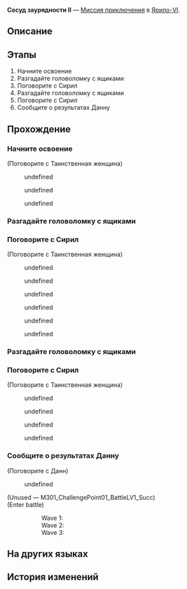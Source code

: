{{Дополнить|Диалоги.}}
{{Миссия Инфобокс
|id              = 2011103
|Название        = 
|Изображение     = Миссия Освоения Сосуд заурядности II.png
|Тип             = Миссия приключения
|События         = 
|Глава           = 
|Условия         = 
* Завершена [[Миссия приключения]] ''[[Сосуд заурядности I]]''
* Завершена [[Миссия Освоения]] ''[[Молодая гвардия]]''
|Персонажи       = Данн; Первопроходец; Сирил; Таинственная женщина
|СтартЛокация    = Запретная зона Среброгривых Стражей
|Мир             = Ярило-VI
|Локации         = Запретная зона Среброгривых Стражей
|Предыдущая      = Сосуд заурядности I
|Следующая       = 
|Награды         = Опыт Освоения*100; Звёздный нефрит*30; Журнал приключений*3; Shield (Item)*100; Кредиты*7 000
}}
'''Сосуд заурядности II''' — [[Миссия приключения]] в [[Ярило-VI]].

==Описание==
{{Описание|Вы вновь встречаетесь с Сирил в Запретной зоне Среброгривых Стражей... Но она больше не ребёнок. Похоже, она вернула свои воспоминания, но теперь отказывается делиться ими с вами. Она говорит, что это ради вашего блага. К сожалению, от Данна тоже не удаётся узнать ничего полезного.}}

==Этапы==
# Начните освоение
# Разгадайте головоломку с ящиками
# Поговорите с Сирил
# Разгадайте головоломку с ящиками
# Поговорите с Сирил
# Сообщите о результатах Данну

==Прохождение==
{{Дополнить}}


===Начните освоение===
{{Описание миссии|локация=Запретная зона Среброгривых Стражей|Те, кто идут по Пути Освоения, всегда будут встречать в своих путешествиях странных людей и вещи. Истории не только заполняют журналы первопроходцев, но и укрепляют их связь с разными мирами.}}
{{Диалог Начало}}

;(Поговорите с Таинственная женщина)
<!--Unknown TalkSentence: 201313001-->
<!--Unknown TalkSentence: 201313002-->
<!--Unknown TalkSentence: 201313003-->
:{{Диалог|Стрелка}} undefined
:{{Диалог|Стрелка}} undefined
:{{Диалог|Стрелка}} undefined
{{Диалог Конец}}

===Разгадайте головоломку с ящиками===
{{Описание миссии|локация=Запретная зона Среброгривых Стражей|Вы вновь встречаетесь с Сирил в Запретной зоне Среброгривых Стражей... Но она больше не ребёнок.<br />Сирил по-прежнему не может осилить головоломки с ящиками. Ей нужна ваша помощь.}}
{{Диалог Начало}}
{{Диалог Конец}}

===Поговорите с Сирил===
{{Описание миссии|локация=Запретная зона Среброгривых Стражей|Вы вновь встречаетесь с Сирил в Запретной зоне Среброгривых Стражей... Но она больше не ребёнок.<br />В третий раз вы помогли ей решить головоломку.<br />Поговорите с ней и спросите, не хочет ли она что-то вам рассказать.}}
{{Диалог Начало}}

;(Поговорите с Таинственная женщина)
<!--Unknown TalkSentence: 201313025-->
<!--Unknown TalkSentence: 201313026-->
:{{Диалог|Стрелка}} undefined
:{{Диалог|Стрелка}} undefined
:{{Диалог|Стрелка}} undefined
{{Описание миссии|локация=Запретная зона Среброгривых Стражей|Вы вновь встречаетесь с Сирил в Запретной зоне Среброгривых Стражей... Но она больше не ребёнок.<br />Получилось! Она наконец смогла восстановить осколки своих воспоминаний.<br />Продолжайте. Помогите ей разгадать ещё одну головоломку, и может быть, она сможет открыть правду о себе...}}
<!--Unknown TalkSentence: 201313052-->
<!--Unknown TalkSentence: 201313053-->
<!--Unknown TalkSentence: 201313054-->
<!--Unknown TalkSentence: 201313055-->
:{{Диалог|Стрелка}} undefined
:{{Диалог|Стрелка}} undefined
:{{Диалог|Стрелка}} undefined
{{Диалог Конец}}

===Разгадайте головоломку с ящиками===
{{Диалог Начало}}
{{Диалог Конец}}

===Поговорите с Сирил===
{{Описание миссии|локация=Запретная зона Среброгривых Стражей|Вы вновь встречаетесь с Сирил в Запретной зоне Среброгривых Стражей... Но она больше не ребёнок.<br />Вы помогли ей решить четвёртую головоломку с ящиками.<br />Поговорите с ней... Быть может, теперь она готова рассказать вам правду.}}
{{Диалог Начало}}

;(Поговорите с Таинственная женщина)
<!--Unknown TalkSentence: 201313060-->
<!--Unknown TalkSentence: 201313061-->
:{{Диалог|Стрелка}} undefined
:{{Диалог|Стрелка}} undefined
:{{Диалог|Стрелка}} undefined
:{{Диалог|Стрелка}} undefined
{{Диалог Конец}}

===Сообщите о результатах Данну===
{{Описание миссии|локация=Запретная зона Среброгривых Стражей|Вы вновь встречаетесь с Сирил в Запретной зоне Среброгривых Стражей... Но она больше не ребёнок.<br />Похоже, она вернула свои воспоминания, но теперь отказывается делиться ими с вами. Она говорит, что это ради вашего блага.<br />В любом случае вы чувствуете, что должны отчитаться перед дежурным из Среброгривых Стражей. Поговорите со своим старым другом Данном.}}
{{Диалог Начало}}

;(Поговорите с Данн)
<!--Unknown TalkSentence: 201313090-->
<!--Unknown TalkSentence: 201313091-->
:{{Чёрный экран|undefined}}
<!--Unknown TalkSentence: 201313093-->
<!--Unknown TalkSentence: 201313094-->
<!--Unknown TalkSentence: 201313095-->
<!--Unknown TalkSentence: 201313096-->
:{{Диалог|Стрелка}} undefined
<!--Unknown TalkSentence: 201313098-->
;(Unused &mdash; M301_ChallengePoint01_BattleLV1_Succ)
;(Enter battle)
:::Wave 1: {{Enemy List|Солдат Среброгривых Стражей*2; Стрелок Среброгривых Стражей*1}}
:::Wave 2: {{Enemy List|Солдат Среброгривых Стражей*1; Стрелок Среброгривых Стражей*2}}
:::Wave 3: {{Enemy List|Солдат Среброгривых Стражей*1; Лейтенант Среброгривых Стражей*1; Стрелок Среброгривых Стражей*1}}
{{Диалог Конец}}

==На других языках==
{{На других языках
|en   = Vessel of Mediocrity (II)
|zhs  = 庸人的容器•其二
|zht  = 庸人的容器•其二
|ja   = 凡人の容器・その2
|ko   = 어리석은 자의 용기(容器)•2
|es   = Recipiente de la mediocridad&nbsp;II
|fr   = Réceptacle de médiocrité (II)
|ru   = Сосуд заурядности II
|th   = ภาชนะแห่งสามัญ 2
|vi   = Rương Của Kẻ Tầm Thường-2
|de   = Behältnis des Mittelmaßes (Teil 2)
|id   = Wadah Orang Biasa (Bagian II)
|pt   = Recipiente da Mediocridade (II)
}}

==История изменений==
{{История изменений|2.7}}
